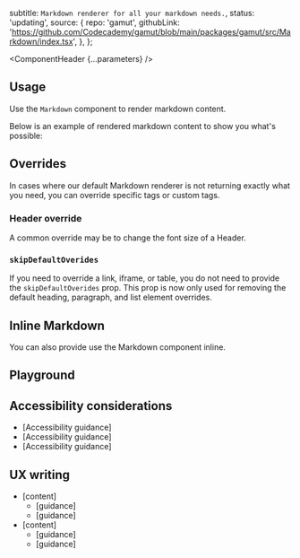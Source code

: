 


  subtitle: `Markdown renderer for all your markdown needs.`,
  status: 'updating',
  source: {
    repo: 'gamut',
    githubLink:
      'https://github.com/Codecademy/gamut/blob/main/packages/gamut/src/Markdown/index.tsx',
  },
};

<Meta of={MarkdownStories} />

<ComponentHeader {...parameters} />

## Usage

Use the `Markdown` component to render markdown content.

Below is an example of rendered markdown content to show you what's possible:
<Canvas of={MarkdownStories.FullExample} />

## Overrides

In cases where our default Markdown renderer is not returning exactly what you need, you can override specific tags or custom tags.

<Canvas of={MarkdownStories.Overrides} />

### Header override
A common override may be to change the font size of a Header.

<Canvas of={MarkdownStories.HeaderOverride} />

### `skipDefaultOverides`
If you need to override a link, iframe, or table, you do not need to provide the `skipDefaultOverides` prop. This prop is now only used for removing the default heading, paragraph, and list element overrides.

<Canvas of={MarkdownStories.LinkOverride} />

## Inline Markdown

You can also provide use the Markdown component inline.

<Canvas of={MarkdownStories.InlineMarkdown} />

## Playground
<Canvas sourceState="shown" of={MarkdownStories.Default} />

<Controls />

## Accessibility considerations

- [Accessibility guidance]
- [Accessibility guidance]
- [Accessibility guidance]

## UX writing

- [content]
  - [guidance]
  - [guidance]
- [content]
  - [guidance]
  - [guidance]

